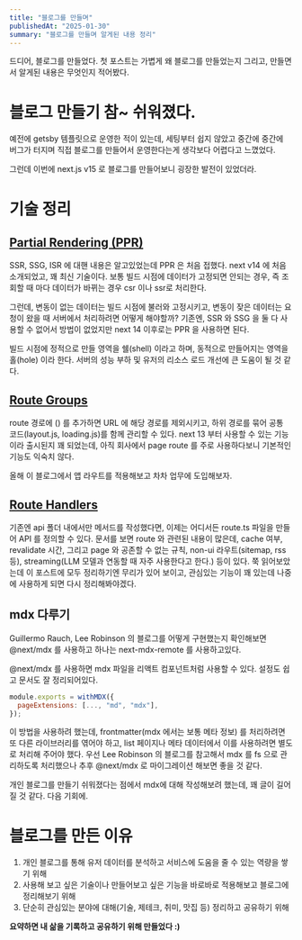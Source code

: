 ```yaml
---
title: "블로그를 만들며"
publishedAt: "2025-01-30"
summary: "블로그를 만들며 알게된 내용 정리"
---
```


드디어, 블로그를 만들었다. 첫 포스트는 가볍게 왜 블로그를 만들었는지 그리고, 만들면서 알게된 내용은 무엇인지 적어봤다.

# 블로그 만들기 참~ 쉬워졌다.

예전에 getsby 템플릿으로 운영한 적이 있는데, 세팅부터 쉽지 않았고
중간에 중간에 버그가 터지며 직접 블로그를 만들어서 운영한다는게 생각보다 어렵다고 느꼈었다.

그런데 이번에 next.js v15 로 블로그를 만들어보니 굉장한 발전이 있었더라.

# 기술 정리

## [Partial Rendering (PPR)](https://nextjs.org/learn/dashboard-app/partial-prerendering)

SSR, SSG, ISR 에 대핸 내용은 알고있었는데 PPR 은 처음 접했다. next v14 에 처음 소개되었고, 꽤 최신 기술이다.
보통 빌드 시점에 데이터가 고정되면 안되는 경우, 즉 조회할 때 마다 데이터가 바뀌는 경우 csr 이나 ssr로 처리한다.

그런데, 변동이 없는 데이터는 빌드 시점에 불러와 고정시키고, 변동이 잦은 데이터는 요청이 왔을 때 서버에서 처리하려면 어떻게 해야할까?
기존엔, SSR 와 SSG 을 둘 다 사용할 수 없어서 방법이 없었지만 next 14 이후로는 PPR 을 사용하면 된다.

빌드 시점에 정적으로 만들 영역을 쉘(shell) 이라고 하며, 동적으로 만들어지는 영역을 홀(hole) 이라 한다.
서버의 성능 부하 및 유저의 리소스 로드 개선에 큰 도움이 될 것 같다.

## [Route Groups](https://nextjs.org/docs/app/building-your-application/routing/route-groups)

route 경로에 () 를 추가하면 URL 에 해당 경로를 제외시키고, 하위 경로를 묶어 공통 코드(layout.js, loading.js)를 함께 관리할 수 있다.
next 13 부터 사용할 수 있는 기능이라 출시된지 꽤 되었는데, 아직 회사에서 page route 를 주로 사용하다보니 기본적인 기능도 익숙치 않다.

올해 이 블로그에서 앱 라우트를 적용해보고 차차 업무에 도입해보자.

## [Route Handlers](https://nextjs.org/docs/app/building-your-application/routing/route-handlers)

기존엔 api 폴더 내에서만 메서드를 작성했다면, 이제는 어디서든 route.ts 파일을 만들어 API 를 정의할 수 있다.
문서를 보면 route 와 관련된 내용이 많은데, cache 여부, revalidate 시간, 그리고 page 와 공존할 수 없는 규칙, non-ui 라우트(sitemap, rss 등), streaming(LLM 모델과 연동할 때 자주 사용한다고 한다.)
등이 있다. 쭉 읽어보았는데 이 포스트에 모두 정리하기엔 무리가 있어 보이고, 관심있는 기능이 꽤 있는데 나중에 사용하게 되면 다시 정리해봐야겠다.

## mdx 다루기

Guillermo Rauch, Lee Robinson 의 블로그를 어떻게 구현했는지 확인해보면 @next/mdx 를 사용하고 하나는 next-mdx-remote 를 사용하고있다.

@next/mdx 를 사용하면 mdx 파일을 리액트 컴포넌트처럼 사용할 수 있다. 설정도 쉽고 문서도 잘 정리되어있다.

```js
module.exports = withMDX({
  pageExtensions: [..., "md", "mdx"],
});
```

이 방법을 사용하려 했는데, frontmatter(mdx 에서는 보통 메타 정보) 를 처리하려면 또 다른 라이브러리를 엮어야 하고, list 페이지나 메타 데이터에서 이를 사용하려면 별도로 처리해 주어야 했다.
우선 Lee Robinson 의 블로그를 참고해서 mdx 를 fs 으로 관리하도록 처리했으나 추후 @next/mdx 로 마이그레이션 해보면 좋을 것 같다.

개인 블로그를 만들기 쉬워졌다는 점에서 mdx에 대해 작성해보려 했는데, 꽤 글이 길어질 것 같다. 다음 기회에.

# 블로그를 만든 이유

1. 개인 블로그를 통해 유저 데이터를 분석하고 서비스에 도움을 줄 수 있는 역량을 쌓기 위해
2. 사용해 보고 싶은 기술이나 만들어보고 싶은 기능을 바로바로 적용해보고 블로그에 정리해보기 위해
3. 단순히 관심있는 분야에 대해(기술, 제테크, 취미, 맛집 등) 정리하고 공유하기 위해

**요약하면 내 삶을 기록하고 공유하기 위해 만들었다 :)**
